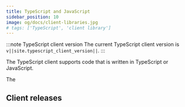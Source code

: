 ```yaml
---
title: TypeScript and JavaScript
sidebar_position: 10
image: og/docs/client-libraries.jpg
# tags: ['TypeScript', 'client library']
---
```



:::note TypeScript client version
The current TypeScript client version is `v||site.typescript_client_version||`.
:::

The TypeScript client supports code that is written in TypeScript or JavaScript.

The 

## Client releases


<MatrixIntro />


<DocsMoreResources />
